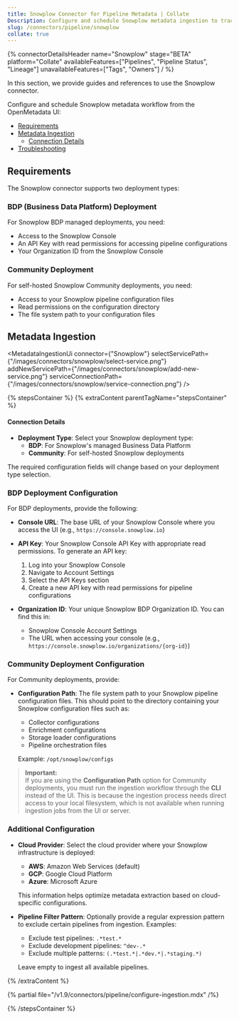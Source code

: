 ```yaml
---
title: Snowplow Connector for Pipeline Metadata | Collate
Description: Configure and schedule Snowplow metadata ingestion to track pipelines, lineage, and statuses. Supports BDP and Community deployments with flexible setup.
slug: /connectors/pipeline/snowplow
collate: true
---
```






{% connectorDetailsHeader
name="Snowplow"
stage="BETA"
platform="Collate"
availableFeatures=["Pipelines", "Pipeline Status", "Lineage"]
unavailableFeatures=["Tags", "Owners"]
/ %}

In this section, we provide guides and references to use the Snowplow connector.

Configure and schedule Snowplow metadata workflow from the OpenMetadata UI:

- [Requirements](#requirements)
- [Metadata Ingestion](#metadata-ingestion)
    - [Connection Details](#connection-details)
- [Troubleshooting](/connectors/pipeline/snowplow/troubleshooting)

<IngestionModeTiles yamlPath="/snippets/connectors/pipeline/snowplow/yaml" />

## Requirements

The Snowplow connector supports two deployment types:

### BDP (Business Data Platform) Deployment
For Snowplow BDP managed deployments, you need:
- Access to the Snowplow Console
- An API Key with read permissions for accessing pipeline configurations
- Your Organization ID from the Snowplow Console

### Community Deployment
For self-hosted Snowplow Community deployments, you need:
- Access to your Snowplow pipeline configuration files
- Read permissions on the configuration directory
- The file system path to your configuration files

## Metadata Ingestion

<MetadataIngestionUi connector={"Snowplow"} selectServicePath={"/images/connectors/snowplow/select-service.png"} addNewServicePath={"/images/connectors/snowplow/add-new-service.png"} serviceConnectionPath={"/images/connectors/snowplow/service-connection.png"} />

{% stepsContainer %}
{% extraContent parentTagName="stepsContainer" %}

#### Connection Details

- **Deployment Type**: Select your Snowplow deployment type:
  - **BDP**: For Snowplow's managed Business Data Platform
  - **Community**: For self-hosted Snowplow deployments

The required configuration fields will change based on your deployment type selection.

### BDP Deployment Configuration

For BDP deployments, provide the following:

- **Console URL**: The base URL of your Snowplow Console where you access the UI (e.g., `https://console.snowplow.io`)

- **API Key**: Your Snowplow Console API Key with appropriate read permissions. To generate an API key:
  1. Log into your Snowplow Console
  2. Navigate to Account Settings
  3. Select the API Keys section
  4. Create a new API key with read permissions for pipeline configurations

- **Organization ID**: Your unique Snowplow BDP Organization ID. You can find this in:
  - Snowplow Console Account Settings
  - The URL when accessing your console (e.g., `https://console.snowplow.io/organizations/{org-id}`)

### Community Deployment Configuration

For Community deployments, provide:

- **Configuration Path**: The file system path to your Snowplow pipeline configuration files. This should point to the directory containing your Snowplow configuration files such as:
  - Collector configurations
  - Enrichment configurations
  - Storage loader configurations
  - Pipeline orchestration files
  
  Example: `/opt/snowplow/configs`

> **Important:**  
> If you are using the **Configuration Path** option for Community deployments, you must run the ingestion workflow through the **CLI** instead of the UI. This is because the ingestion process needs direct access to your local filesystem, which is not available when running ingestion jobs from the UI or server.

### Additional Configuration

- **Cloud Provider**: Select the cloud provider where your Snowplow infrastructure is deployed:
  - **AWS**: Amazon Web Services (default)
  - **GCP**: Google Cloud Platform
  - **Azure**: Microsoft Azure
  
  This information helps optimize metadata extraction based on cloud-specific configurations.

- **Pipeline Filter Pattern**: Optionally provide a regular expression pattern to exclude certain pipelines from ingestion. Examples:
  - Exclude test pipelines: `.*test.*`
  - Exclude development pipelines: `^dev-.*`
  - Exclude multiple patterns: `(.*test.*|.*dev.*|.*staging.*)`
  
  Leave empty to ingest all available pipelines.

{% /extraContent %}

<TestConnection />

{% partial file="/v1.9/connectors/pipeline/configure-ingestion.mdx" /%}

<IngestionScheduleAndDeploy />

{% /stepsContainer %}